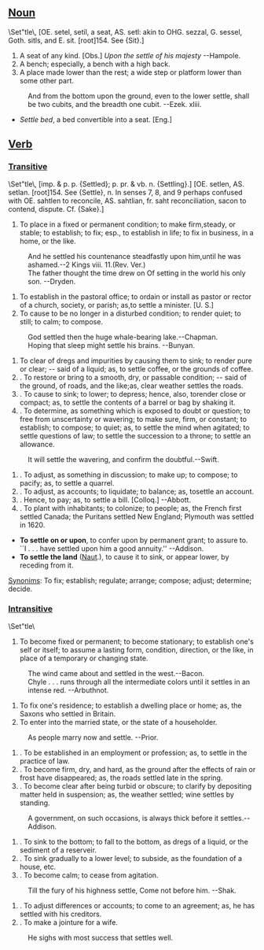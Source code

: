 ==[[Noun]]==
<nowiki>\Set"tle\</nowiki>, [OE. setel, setil, a seat, AS. setl: akin
to OHG. sezzal, G. sessel, Goth. sitls, and E. sit.
[root]154. See {Sit}.]
#A seat of any kind. [Obs.] ''Upon the settle of his majesty'' --Hampole.
#A bench; especially, a bench with a high back.
#A place made lower than the rest; a wide step or platform lower than some other part.
:And from the bottom upon the ground, even to the lower settle, shall be two cubits, and the breadth one cubit. --Ezek. xliii.
*''Settle bed'', a bed convertible into a seat. [Eng.]
== [[Verb]] ==
===[[Transitive]]===
<nowiki>\Set"tle\</nowiki>,  [imp. & p. p. {Settled}; p. pr. & vb. n.
{Settling}.] [OE. setlen, AS. setlan. [root]154. See
{Settle}, n. In senses 7, 8, and 9 perhaps confused with OE.
sahtlen to reconcile, AS. sahtlian, fr. saht reconciliation,
sacon to contend, dispute. Cf. {Sake}.]
#To place in a fixed or permanent condition; to make firm,steady, or stable; to establish; to fix; esp., to establish in life; to fix in business, in a home, or the like.
:And he settled his countenance steadfastly upon him,until he was ashamed.--2 Kings viii. 11.(Rev. Ver.)
:The father thought the time drew on Of setting in the world his only son. --Dryden.
#To establish in the pastoral office; to ordain or install as pastor or rector of a church, society, or parish; as,to settle a minister. [U. S.]
#To cause to be no longer in a disturbed condition; to render quiet; to still; to calm; to compose.
:God settled then the huge whale-bearing lake.--Chapman.
:Hoping that sleep might settle his brains. --Bunyan.
#To clear of dregs and impurities by causing them to sink; to render pure or clear; -- said of a liquid; as, to settle coffee, or the grounds of coffee.
#. To restore or bring to a smooth, dry, or passable condition; -- said of the ground, of roads, and the like;as, clear weather settles the roads.
#. To cause to sink; to lower; to depress; hence, also, torender close or compact; as, to settle the contents of a barrel or bag by shaking it.
#. To determine, as something which is exposed to doubt or question; to free from unscertainty or wavering; to make sure, firm, or constant; to establish; to compose; to quiet; as, to settle the mind when agitated; to settle questions of law; to settle the succession to a throne; to settle an allowance.
:It will settle the wavering, and confirm the doubtful.--Swift.
#. To adjust, as something in discussion; to make up; to compose; to pacify; as, to settle a quarrel.
#. To adjust, as accounts; to liquidate; to balance; as, tosettle an account.
#. Hence, to pay; as, to settle a bill. [Colloq.] --Abbott.
#. To plant with inhabitants; to colonize; to people; as, the French first settled Canada; the Puritans settled New England; Plymouth was settled in 1620.
*'''To settle on or upon''', to confer upon by permanent grant; to assure to. ``I . . . have settled upon him a good annuity.'' --Addison.
*'''To settle the land''' ([[Naut]].), to cause it to sink, or appear lower, by receding from it.
[[Synonim]]s: To fix; establish; regulate; arrange; compose; adjust; determine; decide.

===[[Intransitive]]===
<nowiki>\Set"tle\</nowiki>
#To become fixed or permanent; to become stationary; to establish one's self or itself; to assume a lasting form, condition, direction, or the like, in place of a temporary or changing state.
:The wind came about and settled in the west.--Bacon.
:Chyle . . . runs through all the intermediate colors until it settles in an intense red.   --Arbuthnot.
#To fix one's residence; to establish a dwelling place or home; as, the Saxons who settled in Britain.
#To enter into the married state, or the state of a householder.
:As people marry now and settle. --Prior.
#. To be established in an employment or profession; as, to settle in the practice of law.
#. To become firm, dry, and hard, as the ground after the effects of rain or frost have disappeared; as, the roads settled late in the spring.
#. To become clear after being turbid or obscure; to clarify by depositing matter held in suspension; as, the weather settled; wine settles by standing.
:A government, on such occasions, is always thick before it settles.--Addison.
#. To sink to the bottom; to fall to the bottom, as dregs of a liquid, or the sediment of a reserveir.
#. To sink gradually to a lower level; to subside, as the foundation of a house, etc.
#. To become calm; to cease from agitation.
:Till the fury of his highness settle, Come not before him. --Shak.
#. To adjust differences or accounts; to come to an agreement; as, he has settled with his creditors.
#. To make a jointure for a wife.
:He sighs with most success that settles well.
